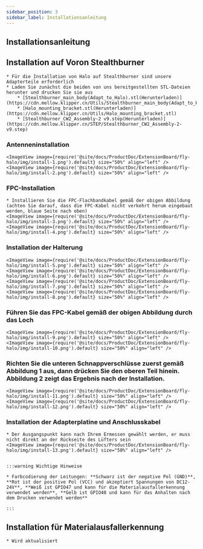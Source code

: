 ```yaml
---
sidebar_position: 3
sidebar_label: Installationsanleitung
---
```




## Installationsanleitung

## Installation auf Voron Stealthburner

    * Für die Installation von Halo auf Stealthburner sind unsere Adapterteile erforderlich
    * Laden Sie zunächst die beiden von uns bereitgestellten STL-Dateien herunter und drucken Sie sie aus
        * [Stealthburner_main_body(Adapt_to_Halo).stl(Herunterladen)](https://cdn.mellow.klipper.cn/Utils/Stealthburner_main_body(Adapt_to_Halo).stl)
        * [Halo_mounting_bracket.stl(Herunterladen)](https://cdn.mellow.klipper.cn/Utils/Halo_mounting_bracket.stl)
        * [Stealthburner_CW2_Assembly-2 v9.step(Herunterladen)](https://cdn.mellow.klipper.cn/STEP/Stealthburner_CW2_Assembly-2-v9.step)
    
    
### Antenneninstallation
    <ImageView image={require('@site/docs/ProductDoc/ExtensionBoard/fly-halo/img/install-1.png').default} size="50%" align="left" />
    <ImageView image={require('@site/docs/ProductDoc/ExtensionBoard/fly-halo/img/install-2.png').default} size="50%" align="left" />

### FPC-Installation
    * Installieren Sie die FPC-Flachbandkabel gemäß der obigen Abbildung (achten Sie darauf, dass die FPC-Kabel nicht verkehrt herum eingebaut werden, blaue Seite nach oben)
    <ImageView image={require('@site/docs/ProductDoc/ExtensionBoard/fly-halo/img/install-3.png').default} size="50%" align="left" />
    <ImageView image={require('@site/docs/ProductDoc/ExtensionBoard/fly-halo/img/install-4.png').default} size="50%" align="left" />


### Installation der Halterung

    <ImageView image={require('@site/docs/ProductDoc/ExtensionBoard/fly-halo/img/install-5.png').default} size="50%" align="left" />
    <ImageView image={require('@site/docs/ProductDoc/ExtensionBoard/fly-halo/img/install-6.png').default} size="50%" align="left" />
    <ImageView image={require('@site/docs/ProductDoc/ExtensionBoard/fly-halo/img/install-7.png').default} size="50%" align="left" />
    <ImageView image={require('@site/docs/ProductDoc/ExtensionBoard/fly-halo/img/install-8.png').default} size="50%" align="left" />

### Führen Sie das FPC-Kabel gemäß der obigen Abbildung durch das Loch

    <ImageView image={require('@site/docs/ProductDoc/ExtensionBoard/fly-halo/img/install-9.png').default} size="50%" align="left" />
    <ImageView image={require('@site/docs/ProductDoc/ExtensionBoard/fly-halo/img/install-10.png').default} size="50%" align="left" />

### Richten Sie die unteren Schnappverschlüsse zuerst gemäß Abbildung 1 aus, dann drücken Sie den oberen Teil hinein. Abbildung 2 zeigt das Ergebnis nach der Installation.

    <ImageView image={require('@site/docs/ProductDoc/ExtensionBoard/fly-halo/img/install-11.png').default} size="50%" align="left" />
    <ImageView image={require('@site/docs/ProductDoc/ExtensionBoard/fly-halo/img/install-12.png').default} size="50%" align="left" />


### Installation der Adapterplatine und Anschlusskabel
    * Der Ausgangspunkt kann nach Ihrem Ermessen gewählt werden, er muss nicht direkt an der Rückseite des Lüfters sein
    <ImageView image={require('@site/docs/ProductDoc/ExtensionBoard/fly-halo/img/install-13.png').default} size="50%" align="left" />


    :::warning Wichtige Hinweise

    * Farbcodierung der Leitungen: **Schwarz ist der negative Pol (GND)**, **Rot ist der positive Pol (VCC) und akzeptiert Spannungen von DC12-24V**, **Weiß ist GPIO47 und kann für die Materialausfallerkennung verwendet werden**, **Gelb ist GPIO48 und kann für das Anhalten nach dem Drucken verwendet werden**

    :::

## Installation für Materialausfallerkennung

    * Wird aktualisiert